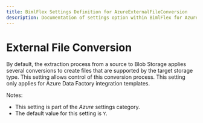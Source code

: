 ---
title: BimlFlex Settings Definition for AzureExternalFileConversion
description: Documentation of settings option within BimlFlex for AzureExternalFileConversion
---
<head>
  <meta name="varigenceProduct" content="BimlFlex"></meta>
  <meta name="varigenceArticleType" content="Reference"></meta>
</head>


# External File Conversion

By default, the extraction process from a source to Blob Storage applies several conversions to create files that are supported by the target storage type. This setting allows control of this conversion process. This setting only applies for Azure Data Factory integration templates.

Notes:

* This setting is part of the *Azure* settings category.
* The default value for this setting is `Y`.
